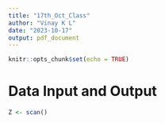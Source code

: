 ```yaml
---
title: "17th_Oct_Class"
author: "Vinay K L"
date: "2023-10-17"
output: pdf_document
---
```


```r
knitr::opts_chunk$set(echo = TRUE)
```

# Data Input and Output

```r
Z <- scan()
```


